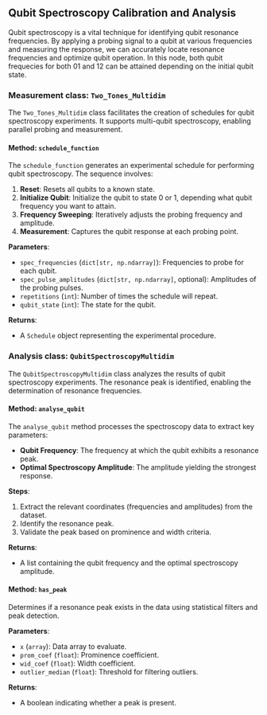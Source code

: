 ## Qubit Spectroscopy Calibration and Analysis

Qubit spectroscopy is a vital technique for identifying qubit resonance frequencies. By applying a probing signal to a qubit at various frequencies and measuring the response, we can accurately locate resonance frequencies and optimize qubit operation. In this node, both qubit frequecies for both 01 and 12 can be attained depending on the initial qubit state. 

### Measurement class: `Two_Tones_Multidim`

The `Two_Tones_Multidim` class facilitates the creation of schedules for qubit spectroscopy experiments. It supports multi-qubit spectroscopy, enabling parallel probing and measurement.

#### Method: `schedule_function`

The `schedule_function` generates an experimental schedule for performing qubit spectroscopy. The sequence involves:

1. **Reset**: Resets all qubits to a known state.
2. **Initialize Qubit**: Initialize the qubit to state 0 or 1, depending what qubit frequency you want to attain.
3. **Frequency Sweeping**: Iteratively adjusts the probing frequency and amplitude.
4. **Measurement**: Captures the qubit response at each probing point.

**Parameters**:

- `spec_frequencies` (`dict[str, np.ndarray]`): Frequencies to probe for each qubit.
- `spec_pulse_amplitudes` (`dict[str, np.ndarray]`, optional): Amplitudes of the probing pulses.
- `repetitions` (`int`): Number of times the schedule will repeat.
- `qubit_state` (`int`): The state for the qubit.

**Returns**:

- A `Schedule` object representing the experimental procedure.

### Analysis class: `QubitSpectroscopyMultidim`

The `QubitSpectroscopyMultidim` class analyzes the results of qubit spectroscopy experiments. The resonance peak is identified, enabling the determination of resonance frequencies.

#### Method: `analyse_qubit`

The `analyse_qubit` method processes the spectroscopy data to extract key parameters:

- **Qubit Frequency**: The frequency at which the qubit exhibits a resonance peak.
- **Optimal Spectroscopy Amplitude**: The amplitude yielding the strongest response.

**Steps**:

1. Extract the relevant coordinates (frequencies and amplitudes) from the dataset.
2. Identify the resonance peak.
3. Validate the peak based on prominence and width criteria.

**Returns**:

- A list containing the qubit frequency and the optimal spectroscopy amplitude.

#### Method: `has_peak`

Determines if a resonance peak exists in the data using statistical filters and peak detection.

**Parameters**:

- `x` (`array`): Data array to evaluate.
- `prom_coef` (`float`): Prominence coefficient.
- `wid_coef` (`float`): Width coefficient.
- `outlier_median` (`float`): Threshold for filtering outliers.

**Returns**:

- A boolean indicating whether a peak is present.
